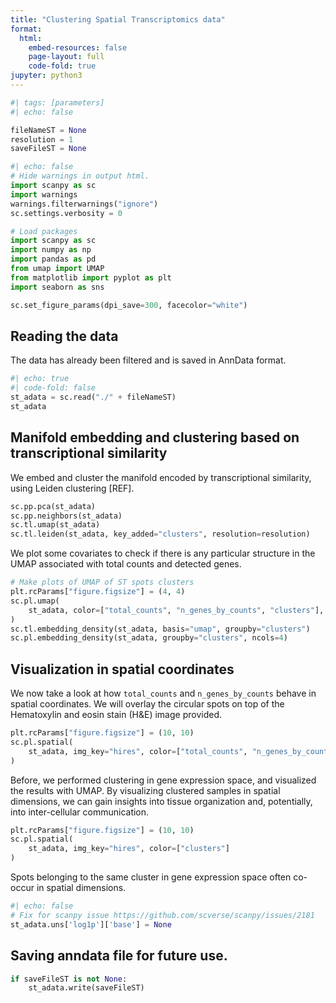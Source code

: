 ```yaml
---
title: "Clustering Spatial Transcriptomics data"
format:
  html:
    embed-resources: false
    page-layout: full
    code-fold: true
jupyter: python3
---
```


```python
#| tags: [parameters]
#| echo: false

fileNameST = None
resolution = 1
saveFileST = None
```

```python
#| echo: false
# Hide warnings in output html.
import scanpy as sc
import warnings
warnings.filterwarnings("ignore")
sc.settings.verbosity = 0
```

```python
# Load packages
import scanpy as sc
import numpy as np
import pandas as pd
from umap import UMAP
from matplotlib import pyplot as plt
import seaborn as sns

sc.set_figure_params(dpi_save=300, facecolor="white")
```
## Reading the data
The data has already been filtered and is saved in AnnData format.
```python
#| echo: true
#| code-fold: false
st_adata = sc.read("./" + fileNameST)
st_adata
```

## Manifold embedding and clustering based on transcriptional similarity

We embed and cluster the manifold encoded by transcriptional similarity, using Leiden clustering [REF].

```python
sc.pp.pca(st_adata)
sc.pp.neighbors(st_adata)
sc.tl.umap(st_adata)
sc.tl.leiden(st_adata, key_added="clusters", resolution=resolution)
```

We plot some covariates to check if there is any particular structure in the UMAP associated with total counts and detected genes.

```python
# Make plots of UMAP of ST spots clusters
plt.rcParams["figure.figsize"] = (4, 4)
sc.pl.umap(
    st_adata, color=["total_counts", "n_genes_by_counts", "clusters"], wspace=0.4
)
sc.tl.embedding_density(st_adata, basis="umap", groupby="clusters")
sc.pl.embedding_density(st_adata, groupby="clusters", ncols=4)
```

## Visualization in spatial coordinates
We now take a look at how `total_counts` and `n_genes_by_counts` behave in spatial coordinates. We will overlay the circular spots on top of the Hematoxylin and eosin stain (H&E) image provided.

```python
plt.rcParams["figure.figsize"] = (10, 10)
sc.pl.spatial(
    st_adata, img_key="hires", color=["total_counts", "n_genes_by_counts"]
)
```

Before, we performed clustering in gene expression space, and visualized the results with UMAP. By visualizing clustered samples in spatial dimensions, we can gain insights into tissue organization and, potentially, into inter-cellular communication.

```python
plt.rcParams["figure.figsize"] = (10, 10)
sc.pl.spatial(
    st_adata, img_key="hires", color=["clusters"]
)
```

Spots belonging to the same cluster in gene expression space often co-occur in spatial dimensions.

```python
#| echo: false
# Fix for scanpy issue https://github.com/scverse/scanpy/issues/2181
st_adata.uns['log1p']['base'] = None
```

## Saving anndata file for future use.
```python
if saveFileST is not None:
    st_adata.write(saveFileST)
```
